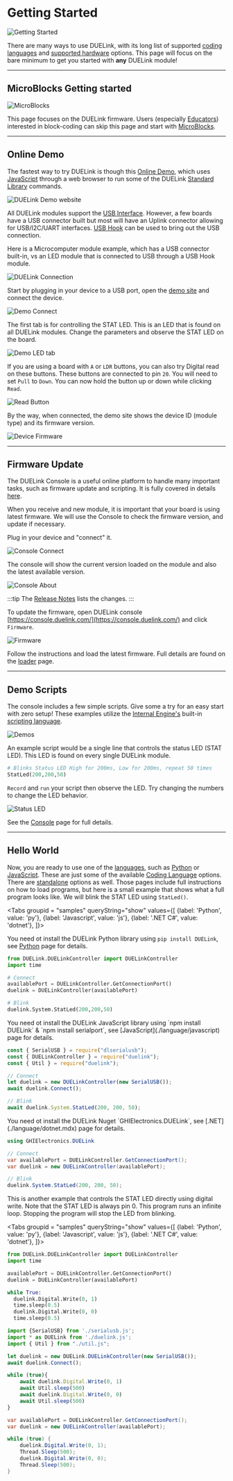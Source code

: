 
# Getting Started


![Getting Started](pathname:///img/getting-started.png)

There are many ways to use DUELink, with its long list of supported [coding languages](./language/intro) and [supported hardware](./hw/intro) options. This page will focus on the bare minimum to get you started with **any** DUELink module!

---

## MicroBlocks Getting started

![MicroBlocks](pathname:///img/microblocks.png)


This page focuses on the DUELink firmware. Users (especially [Educators](./educators)) interested in block-coding can skip this page and start with [MicroBlocks](./language/microblocks).

---

## Online Demo

The fastest way to try DUELink is though this [Online Demo](https://demo.duelink.com/), which uses [JavaScript](./language/javascript) through a web browser to run some of the DUELink [Standard Library](./engine/stdlib) commands.

![DUELink Demo website](pathname:///img/demo-website.png)

All DUELink modules support the [USB Interface](./interface/usb). However, a few boards have a USB connector built but most will have an Uplink connector allowing for USB/I2C/UART interfaces. [USB Hook](./catalog/adapter/usb-hook) can be used to bring out the USB connection.

Here is a Microcomputer module example, which has a USB connector built-in, vs an LED module that is connected to USB through a USB Hook module.

![DUELink Connection](pathname:///img/duelink-connection.png)
 
Start by plugging in your device to a USB port, open the [demo site](https://demo.duelink.com/) and connect the device.

![Demo Connect](pathname:///img/demo-connect.png)

The first tab is for controlling the STAT LED. This is an LED that is found on all DUELink modules. Change the parameters and observe the STAT LED on the board.

![Demo LED tab](pathname:///img/demo-led-tab.png)

If you are using a board with `A` or `LDR` buttons, you can also try Digital read on these buttons. These buttons are connected to pin `20`. You will need to set `Pull` to `Down`. You can now hold the button up or down while clicking `Read`.

![Read Button](pathname:///img/demo-digital-read.png)

By the way, when connected, the demo site shows the device ID (module type) and its firmware version.

![Device Firmware](pathname:///img/demo-firmware-version.png)

---

## Firmware Update

The DUELink Console is a useful online platform to handle many important tasks, such as firmware update and scripting. It is fully covered in details [here](./console).

When you receive and new module, it is important that your board is using latest firmware. We will use the Console to check the firmware version, and update if necessary. 

Plug in your device and "connect" it.

![Console Connect](pathname:///img/due-connect.png)

The console will show the current version loaded on the module and also the latest available version.

![Console About](pathname:///img/console-about.png)

:::tip
The [Release Notes](./release-notes) lists the changes.
:::

To update the firmware, open DUELink console [https://console.duelink.com/](https://console.duelink.com/) and click `Firmware`.

![Firmware](pathname:///img/due-firmware.png)

Follow the instructions and load the latest firmware. Full details are found on the [loader](./loader) page.

---

## Demo Scripts

The console includes a few simple scripts. Give some a try for an easy start with zero setup! These examples utilize the [Internal Engine's](./engine/intro) built-in [scripting language](./engine/scripting).

![Demos](pathname:///img/due-demos.png)

An example script would be a single line that controls the status LED (STAT LED). This LED is found on every single DUELink module.

```py
# Blinks Status LED High for 200ms, Low for 200ms, repeat 50 times
StatLed(200,200,50)
```

`Record` and `run` your script then observe the LED. Try changing the numbers to change the LED behavior.

![Status LED](pathname:///img/statled-blink.gif)

See the [Console](./console) page for full details.

---

## Hello World

Now, you are ready to use one of the [languages](./language/intro), such as [Python](./language/python) or [JavaScript](./language/javascript). These are just some of the available [Coding Language](./language/intro) options. There are [standalone](./language/standalone) options as well. Those pages include full instructions on how to load programs, but here is a small example that shows what a full program looks like.  We will blink the STAT LED using `StatLed()`.

<Tabs groupid = "samples" queryString="show"
  values={[
    {label: 'Python', value: 'py'},
    {label: 'Javascript', value: 'js'},
    {label: '.NET C#', value: 'dotnet'},
  ]}>

<TabItem value="py">

You need ot install the DUELink Python library using `pip install DUELink`, see [Python](./language/python) page for details.

```py
from DUELink.DUELinkController import DUELinkController
import time

# Connect
availablePort = DUELinkController.GetConnectionPort()
duelink = DUELinkController(availablePort)

# Blink
duelink.System.StatLed(200,200,50)
```

</TabItem>

<TabItem value="js">
You need ot install the DUELink JavaScript library using `npm install DUELink` & `npm install serialport`, see [JavaScript](./language/javascript) page for details.

```js
const { SerialUSB } = require("dlserialusb");
const { DUELinkController } = require("duelink");
const { Util } = require("duelink");

// Connect
let duelink = new DUELinkController(new SerialUSB());
await duelink.Connect();

// Blink
await duelink.System.StatLed(200, 200, 50);
```

</TabItem>
<TabItem value="dotnet">
You need ot install the DUELink Nuget `GHIElectronics.DUELink`, see [.NET](./language/dotnet.mdx) page for details.

```csharp
using GHIElectronics.DUELink

// Connect
var availablePort = DUELinkController.GetConnectionPort();
var duelink = new DUELinkController(availablePort);

// Blink
duelink.System.StatLed(200, 200, 50);
```

</TabItem>
</Tabs>

This is another example that controls the STAT LED directly using digital write. Note that the STAT LED is always pin 0. This program runs an infinite loop. Stopping the program will stop the LED from blinking.

<Tabs groupid = "samples" queryString="show"
  values={[
    {label: 'Python', value: 'py'},
    {label: 'Javascript', value: 'js'},
    {label: '.NET C#', value: 'dotnet'},
  ]}>

<TabItem value="py">

```py
from DUELink.DUELinkController import DUELinkController
import time

availablePort = DUELinkController.GetConnectionPort()
duelink = DUELinkController(availablePort)

while True:
  duelink.Digital.Write(0, 1)
  time.sleep(0.5)
  duelink.Digital.Write(0, 0)
  time.sleep(0.5)
```

</TabItem>
<TabItem value="js">

```js
import {SerialUSB} from './serialusb.js';
import * as DUELink from './duelink.js';
import { Util } from "./util.js";

let duelink = new DUELink.DUELinkController(new SerialUSB());
await duelink.Connect();

while (true){
    await duelink.Digital.Write(0, 1)
    await Util.sleep(500)
    await duelink.Digital.Write(0, 0)
    await Util.sleep(500)
}
```

</TabItem>
<TabItem value="dotnet">

```cs
var availablePort = DUELinkController.GetConnectionPort();
var duelink = new DUELinkController(availablePort);

while (true) {
    duelink.Digital.Write(0, 1);
    Thread.Sleep(500);
    duelink.Digital.Write(0, 0);
    Thread.Sleep(500);
}
```

</TabItem>
</Tabs>
